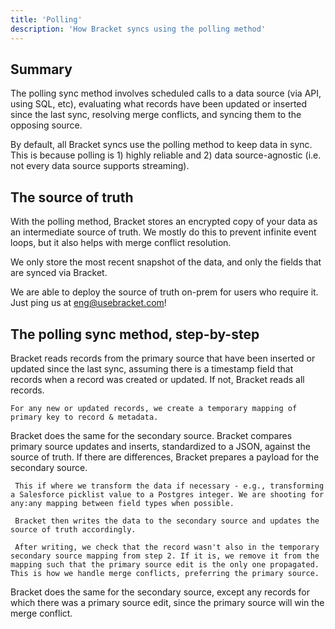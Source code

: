 ```yaml
---
title: 'Polling'
description: 'How Bracket syncs using the polling method'
---
```


## Summary

The polling sync method involves scheduled calls to a data source (via API, using SQL, etc), evaluating what records have been updated or inserted since the last sync, resolving merge conflicts, and syncing them to the opposing source. 

By default, all Bracket syncs use the polling method to keep data in sync. This is because polling is 1) highly reliable and 2) data source-agnostic (i.e. not every data source supports streaming). 

## The source of truth

With the polling method, Bracket stores an encrypted copy of your data as an intermediate source of truth. We mostly do this to prevent infinite event loops, but it also helps with merge conflict resolution.

We only store the most recent snapshot of the data, and only the fields that are synced via Bracket. 

<Info>We are able to deploy the source of truth on-prem for users who require it. Just ping us at eng@usebracket.com!</Info>

## The polling sync method, step-by-step

<Steps>
  <Step title="First Step">
    Bracket reads records from the primary source that have been inserted or updated since the last sync, assuming there is a timestamp field that records when a record was created or updated. If not, Bracket reads all records.

    For any new or updated records, we create a temporary mapping of primary key to record & metadata.
  </Step>
  <Step title="Second Step">
    Bracket does the same for the secondary source.
  </Step>
  <Step title="Third Step">
     Bracket compares primary source updates and inserts, standardized to a JSON, against the source of truth. If there are differences, Bracket prepares a payload for the secondary source. 

     This if where we transform the data if necessary - e.g., transforming a Salesforce picklist value to a Postgres integer. We are shooting for any:any mapping between field types when possible. 

     Bracket then writes the data to the secondary source and updates the source of truth accordingly. 
     
     After writing, we check that the record wasn't also in the temporary secondary source mapping from step 2. If it is, we remove it from the mapping such that the primary source edit is the only one propagated. This is how we handle merge conflicts, preferring the primary source.
  </Step>
  <Step title="Fourth Step">
     Bracket does the same for the secondary source, except any records for which there was a primary source edit, since the primary source will win the merge conflict.
  </Step>
</Steps>



